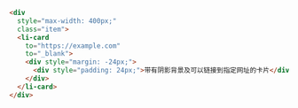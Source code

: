 ```html
<div
  style="max-width: 400px;"
  class="item">
  <li-card
    to="https://example.com"
    to="_blank">
    <div style="margin: -24px;">
      <div style="padding: 24px;">带有阴影背景及可以链接到指定网址的卡片</div>
    </div>
  </li-card>
</div>
```
